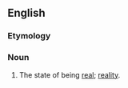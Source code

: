 ==English==

===Etymology===
{{suffix|en|real|ness}}

===Noun===
{{en-noun|~|es}}

# The state of being [[real]]; [[reality]].